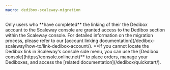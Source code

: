 ```yaml
---
macro: dedibox-scaleway-migration
---
```

<Message type="note">
  Only users who **have completed** the linking of their the Dedibox account to the Scaleway console are granted access to the Dedibox section within the Scaleway console. For detailed information on the migration process, please refer to our [account linking documentation](/dedibox-scaleway/how-to/link-dedibox-account/). **If you cannot locate the Dedibox link in Scaleway's console side menu, you can use the [Dedibox console](https://console.online.net)** to place orders, manage your Dediboxes, and access the [related documentation](/dedibox/quickstart/).
</Message>